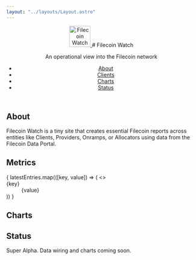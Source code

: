 ```yaml
---
layout: "../layouts/Layout.astro"
---
```




<header class="site-header">
  <a href={import.meta.env.BASE_URL} aria-label="Filecoin Watch home">
    <img
      src={import.meta.env.BASE_URL + 'favicon.svg'}
      alt="Filecoin Watch"
      width="56"
      height="56"
      decoding="async"
      loading="eager"
      fetchpriority="high"
    />
  </a>
  # Filecoin Watch

  <p class="subhead">An operational view into the Filecoin network</p>
  <nav aria-label="Primary">
    <ul class="nav">
      <li><a href="#about">About</a></li>
      <li><a href={import.meta.env.BASE_URL + 'clients'}>Clients</a></li>
      <li><a href="#charts">Charts</a></li>
      <li><a href="#status">Status</a></li>
    </ul>
  </nav>
</header>

## About

Filecoin Watch is a tiny site that creates essential Filecoin reports across entities like Clients, Providers, Onramps, or Allocators using data from the Filecoin Data Portal.

## Metrics

<dl class="metrics">
  {
    latestEntries.map(([key, value]) => (
      <>
        <dt>{key}</dt>
        <dd>{value}</dd>
      </>
    ))
  }
</dl>

## Charts

<DateFilter />

<div class="charts" id="charts">
  <LineChart data={seriesData} x="date" y="unique_deal_making_clients" label="Unique deal-making clients" />
  <LineChart data={seriesData} x="date" y="unique_deal_making_providers" label="Unique deal-making providers" />
  <LineChart data={seriesData} x="date" y="clients_with_active_deals" label="Clients with active deals" />
  <LineChart data={seriesData} x="date" y="providers_with_active_deals" label="Providers with active deals" />
  <LineChart data={seriesData} x="date" y="providers_with_power" label="Providers with power" />
  </div>

## Status

Super Alpha. Data wiring and charts coming soon.
